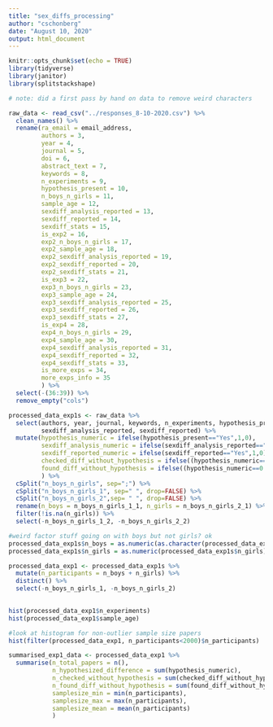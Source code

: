 ```yaml
---
title: "sex_diffs_processing"
author: "cschonberg"
date: "August 10, 2020"
output: html_document
---
```


```r
knitr::opts_chunk$set(echo = TRUE)
library(tidyverse)
library(janitor)
library(splitstackshape)
```

```r
# note: did a first pass by hand on data to remove weird characters

raw_data <- read_csv("../responses_8-10-2020.csv") %>%
  clean_names() %>% 
  rename(ra_email = email_address,
         authors = 3,
         year = 4,
         journal = 5,
         doi = 6,
         abstract_text = 7,
         keywords = 8,
         n_experiments = 9,
         hypothesis_present = 10,
         n_boys_n_girls = 11,
         sample_age = 12,
         sexdiff_analysis_reported = 13,
         sexdiff_reported = 14,
         sexdiff_stats = 15,
         is_exp2 = 16,
         exp2_n_boys_n_girls = 17,
         exp2_sample_age = 18,
         exp2_sexdiff_analysis_reported = 19,
         exp2_sexdiff_reported = 20,
         exp2_sexdiff_stats = 21,
         is_exp3 = 22, 
         exp3_n_boys_n_girls = 23,
         exp3_sample_age = 24,
         exp3_sexdiff_analysis_reported = 25,
         exp3_sexdiff_reported = 26,
         exp3_sexdiff_stats = 27,
         is_exp4 = 28, 
         exp4_n_boys_n_girls = 29,
         exp4_sample_age = 30,
         exp4_sexdiff_analysis_reported = 31,
         exp4_sexdiff_reported = 32,
         exp4_sexdiff_stats = 33,
         is_more_exps = 34,
         more_exps_info = 35
         ) %>% 
  select(-(36:39)) %>% 
  remove_empty("cols")

processed_data_exp1s <- raw_data %>%
  select(authors, year, journal, keywords, n_experiments, hypothesis_present, n_boys_n_girls, sample_age,
         sexdiff_analysis_reported, sexdiff_reported) %>% 
  mutate(hypothesis_numeric = ifelse(hypothesis_present=="Yes",1,0),
         sexdiff_analysis_numeric = ifelse(sexdiff_analysis_reported=="Yes",1,0),
         sexdiff_reported_numeric = ifelse(sexdiff_reported=="Yes",1,0),
         checked_diff_without_hypothesis = ifelse((hypothesis_numeric==0 & sexdiff_analysis_numeric==1),1,0),
         found_diff_without_hypothesis = ifelse((hypothesis_numeric==0 & sexdiff_reported_numeric==1),1,0)
         ) %>% 
  cSplit("n_boys_n_girls", sep=";") %>% 
  cSplit("n_boys_n_girls_1", sep=" ", drop=FALSE) %>% 
  cSplit("n_boys_n_girls_2",sep= " ", drop=FALSE) %>% 
  rename(n_boys = n_boys_n_girls_1_1, n_girls = n_boys_n_girls_2_1) %>% 
  filter(!is.na(n_girls)) %>% 
  select(-n_boys_n_girls_1_2, -n_boys_n_girls_2_2)

#weird factor stuff going on with boys but not girls? ok
processed_data_exp1s$n_boys = as.numeric(as.character(processed_data_exp1s$n_boys))
processed_data_exp1s$n_girls = as.numeric(processed_data_exp1s$n_girls)

processed_data_exp1 <- processed_data_exp1s %>% 
  mutate(n_participants = n_boys + n_girls) %>% 
  distinct() %>% 
  select(-n_boys_n_girls_1, -n_boys_n_girls_2)
  
```

```r
hist(processed_data_exp1$n_experiments)
hist(processed_data_exp1$sample_age)

#look at histogram for non-outlier sample size papers
hist(filter(processed_data_exp1, n_participants<2000)$n_participants)

summarised_exp1_data <- processed_data_exp1 %>% 
  summarise(n_total_papers = n(),
            n_hypothesized_difference = sum(hypothesis_numeric),
            n_checked_without_hypothesis = sum(checked_diff_without_hypothesis),
            n_found_diff_without_hypothesis = sum(found_diff_without_hypothesis),
            samplesize_min = min(n_participants),
            samplesize_max = max(n_participants),
            samplesize_mean = mean(n_participants)
            )
```


